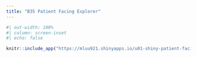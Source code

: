 ```yaml
---
title: "B35 Patient Facing Explorer"
---
```


```r
#| out-width: 100%
#| column: screen-inset
#| echo: false

knitr::include_app("https://mluu921.shinyapps.io/u01-shiny-patient-facing/", height = '1000px')
```
